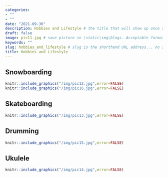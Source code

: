 ```yaml
---
categories:  
- ""    
- ""
date: "2021-09-30"
description: Hobbies and Lifestyle # the title that will show up once someone gets to this page
draft: false
image: pic11.jpg # save picture in \static\img\blogs. Acceptable formats= jpg, jpeg, or png . Your iPhone pics wont work
keywords: ""
slug: hobbies_and_lifestyle # slug is the shorthand URL address... no spaces plz
title: Hobbies and Lifestyle
---
```


## Snowboarding

```r
knitr::include_graphics("/img/pic12.jpg",error=FALSE)
knitr::include_graphics("/img/pic16.jpg",error=FALSE)
```

## Skateboarding

```r
knitr::include_graphics("/img/pic13.jpg",error=FALSE)
```

## Drumming

```r
knitr::include_graphics("/img/pic15.jpg",error=FALSE)
```

## Ukulele

```r
knitr::include_graphics("/img/pic14.jpg",error=FALSE)
```
